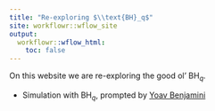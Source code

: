 ```yaml
---
title: "Re-exploring $\\text{BH}_q$"
site: workflowr::wflow_site
output:
  workflowr::wflow_html:
    toc: false
---
```


On this website we are re-exploring the good ol' $\text{BH}_q$.

- Simulation with $\text{BH}_q$, prompted by [Yoav Benjamini](http://www.tau.ac.il/~ybenja/)
